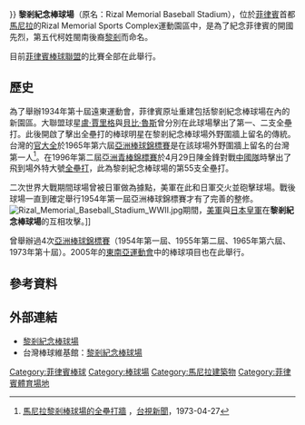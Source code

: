 {{for|關於足球的比賽場地|黎剎紀念體育場}}
{{Infobox stadium 
| stadium_name      = 黎剎紀念棒球場
| nickname          = 
| logo_image        = RMCjf9802 12.JPG
| image             = RMSjf9924 04.JPG
| location          = {{PHI}}[[馬尼拉|馬尼拉]]
| broke_ground      =  
| opened            =  1934年
| closed            =  
| demolished        =  
| owner             =  Philippine Sports Commission
| operator          =  Philippine Sports Commission
| surface           =  
| construction_cost =  
| architect         =  
| tenants           =  [[菲律賓棒球代表隊|菲律賓棒球代表隊]]<br>[[菲律賓棒球聯盟|菲律賓棒球聯盟]]<br>[[菲律賓大學體育會|菲律賓大學體育會]]
| former_names      = Manila Carnival Grounds  
| seating_capacity  =  10,000
| dimensions ={{ plainlist |
* 左外野: {{convert|313|ft|m}}
* 左中外野: {{convert|349|ft|m}}
* 中外野: {{convert|385|ft|m}}
* 右中外野: {{convert|344|ft|m}}
* 右外野: {{convert|303|ft|m}}
}}
}}
'''黎剎紀念棒球場'''（原名：Rizal Memorial Baseball Stadium），位於[[菲律賓|菲律賓]]首都[[馬尼拉|馬尼拉]]的Rizal Memorial Sports Complex運動園區中，是為了紀念菲律賓的開國先烈，第五代柯姓閩南後裔[[黎剎|黎剎]]而命名。

目前[[菲律賓棒球聯盟|菲律賓棒球聯盟]]的比賽全部在此舉行。




==歷史==
為了舉辦1934年第十屆遠東運動會，菲律賓原址重建包括黎剎紀念棒球場在內的新園區。大聯盟球星[[盧·賈里格|盧·賈里格]]與[[貝比·魯斯|貝比·魯斯]]曾分別在此球場擊出了第一、二支全壘打。此後開啟了擊出全壘打的棒球明星在黎剎紀念棒球場外野圍牆上留名的傳統。台灣的[[官大全|官大全]]於1965年第六屆[[亞洲棒球錦標賽|亞洲棒球錦標賽]]是在該球場外野圍牆上留名的台灣第一人<ref>[http://www.ttv.com.tw/news/tdcm/viewnews.asp?news=0251490 馬尼拉黎剎棒球場的全壘打牆] {{Wayback|url=http://www.ttv.com.tw/news/tdcm/viewnews.asp?news=0251490 |date=20160420202143 }}，[[台視新聞|台視新聞]]，1973-04-27</ref>。在1996年第二屆[[亞洲青棒錦標賽|亞洲青棒錦標賽]]於4月29日陳金鋒對戰[[中國棒球代表隊|中國隊]]時擊出了飛到場外特大號[[全壘打|全壘打]]，此為黎剎紀念棒球場的第55支全壘打。

二次世界大戰期間球場曾被日軍做為據點，美軍在此和日軍交火並砲擊球場。戰後球場一直到確定舉行1954年第一屆亞洲棒球錦標賽才有了完善的整修。
[[File:Rizal_Memorial_Baseball_Stadium_WWII.jpg|left]]期間，[[美軍|美軍]]與[[日本皇軍|日本皇軍]]在'''黎剎紀念棒球場'''的互相攻擊。]]

曾舉辦過4次[[亞洲棒球錦標賽|亞洲棒球錦標賽]]（1954年第一屆、1955年第二屆、1965年第六屆、1973年第十屆）。2005年的[[東南亞運動會|東南亞運動會]]中的棒球項目也在此舉行。

==參考資料==
{{Reflist}}

==外部連結==
{{Commons Category|Rizal Memorial Baseball Stadium}}
*[http://pinoybasebol.wordpress.com/rizal-memorial-baseball-stadium/ 黎剎紀念棒球場]
*台灣棒球維基館：[http://twbsball.dils.tku.edu.tw/wiki/index.php/%E9%BB%8E%E5%89%8E%E7%B4%80%E5%BF%B5%E6%A3%92%E7%90%83%E5%A0%B4 黎剎紀念棒球場]{{zh-tw icon}}

[[Category:菲律賓棒球|Category:菲律賓棒球]]
[[Category:棒球場|Category:棒球場]]
[[Category:馬尼拉建築物|Category:馬尼拉建築物]]
[[Category:菲律賓體育場地|Category:菲律賓體育場地]]